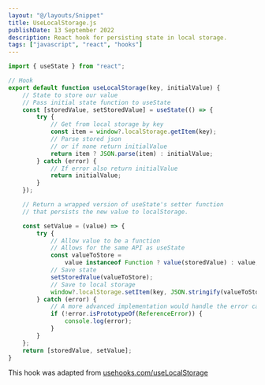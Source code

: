 ```yaml
---
layout: "@/layouts/Snippet"
title: UseLocalStorage.js
publishDate: 13 September 2022
description: React hook for persisting state in local storage.
tags: ["javascript", "react", "hooks"]
---
```


```js
import { useState } from "react";

// Hook
export default function useLocalStorage(key, initialValue) {
	// State to store our value
	// Pass initial state function to useState
	const [storedValue, setStoredValue] = useState(() => {
		try {
			// Get from local storage by key
			const item = window?.localStorage.getItem(key);
			// Parse stored json
			// or if none return initialValue
			return item ? JSON.parse(item) : initialValue;
		} catch (error) {
			// If error also return initialValue
			return initialValue;
		}
	});

	// Return a wrapped version of useState's setter function
	// that persists the new value to localStorage.

	const setValue = (value) => {
		try {
			// Allow value to be a function
			// Allows for the same API as useState
			const valueToStore =
				value instanceof Function ? value(storedValue) : value;
			// Save state
			setStoredValue(valueToStore);
			// Save to local storage
			window?.localStorage.setItem(key, JSON.stringify(valueToStore));
		} catch (error) {
			// A more advanced implementation would handle the error case
			if (!error.isPrototypeOf(ReferenceError)) {
				console.log(error);
			}
		}
	};
	return [storedValue, setValue];
}
```

This hook was adapted from <a href="https://usehooks.com/useLocalStorage/" target="_blank" rel="noopener noreferrer">usehooks.com/useLocalStorage</a>
